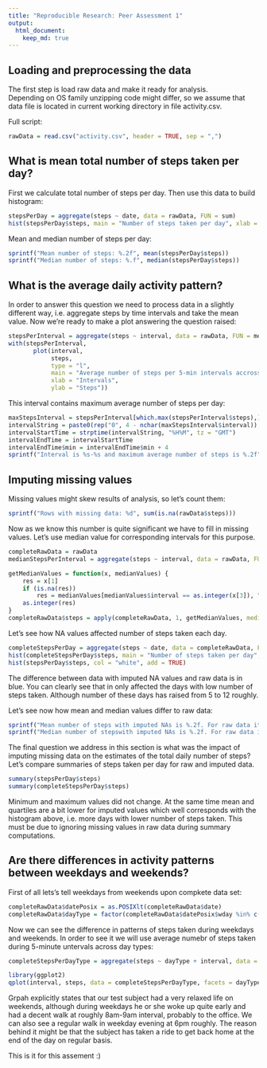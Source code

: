 ```yaml
---
title: "Reproducible Research: Peer Assessment 1"
output: 
  html_document:
    keep_md: true
---
```



## Loading and preprocessing the data
The first step is load raw data and make it ready for analysis.  
Depending on OS family unzipping code might differ, so we assume that data file is located in current working directory in file activity.csv.  
  
Full script:
```r
rawData = read.csv("activity.csv", header = TRUE, sep = ",")
```


## What is mean total number of steps taken per day?
First we calculate total number of steps per day. Then use this data to build histogram:  
```r
stepsPerDay = aggregate(steps ~ date, data = rawData, FUN = sum)
hist(stepsPerDay$steps, main = "Number of steps taken per day", xlab = "Steps")
```
  
Mean and median number of steps per day:  
```r
sprintf("Mean number of steps: %.2f", mean(stepsPerDay$steps))
sprintf("Median number of steps: %.f", median(stepsPerDay$steps))
```


## What is the average daily activity pattern?
In order to answer this question we need to process data in a slightly different way, i.e. aggregate steps by time intervals and take the mean value. Now we're ready to make a plot answering the question raised:  
```r
stepsPerInterval = aggregate(steps ~ interval, data = rawData, FUN = mean)
with(stepsPerInterval,
       plot(interval,
            steps,
            type = "l",
            main = "Average number of steps per 5-min intervals accross all days",
            xlab = "Intervals",
            ylab = "Steps"))
```
  
This interval contains maximum average number of steps per day:  
```r
maxStepsInterval = stepsPerInterval[which.max(stepsPerInterval$steps),]
intervalString = paste0(rep("0", 4 - nchar(maxStepsInterval$interval)), maxStepsInterval$interval, collapse = "")
intervalStartTime = strptime(intervalString, "%H%M", tz = "GMT")
intervalEndTime = intervalStartTime
intervalEndTime$min = intervalEndTime$min + 4
sprintf("Interval is %s-%s and maximum average number of steps is %.2f", format(intervalStartTime, "%H:%M"), format(intervalEndTime, "%H:%M"), maxStepsInterval$steps)
```


## Imputing missing values
Missing values might skew results of analysis, so let's count them:  
```r
sprintf("Rows with missing data: %d", sum(is.na(rawData$steps)))
```
  
Now as we know this number is quite significant we have to fill in missing values. Let's use median value for corresponding intervals for this purpose.  
```r
completeRawData = rawData
medianStepsPerInterval = aggregate(steps ~ interval, data = rawData, FUN = median, na.rm = TRUE)

getMedianValues = function(x, medianValues) {
    res = x[1]
    if (is.na(res))
        res = medianValues[medianValues$interval == as.integer(x[3]), "steps"][1]
    as.integer(res)
}
completeRawData$steps = apply(completeRawData, 1, getMedianValues, medianValues = medianStepsPerInterval)
```
  
Let's see how NA values affected number of steps taken each day.
```r
completeStepsPerDay = aggregate(steps ~ date, data = completeRawData, FUN = sum)
hist(completeStepsPerDay$steps, main = "Number of steps taken per day", xlab = "Steps", col = "blue")
hist(stepsPerDay$steps, col = "white", add = TRUE)
```
  
The difference between data with imputed NA values and raw data is in blue. You can clearly see that in only affected the days with low number of steps taken. Although number of these days has raised from 5 to 12 roughly.  
  
Let's see now how mean and median values differ to raw data:  
```r
sprintf("Mean number of steps with imputed NAs is %.2f. For raw data it is %.2f.", mean(completeStepsPerDay$steps), mean(stepsPerDay$steps))
sprintf("Median number of stepswith imputed NAs is %.2f. For raw data it is %.2f.", median(completeStepsPerDay$steps), median(stepsPerDay$steps))
```
  
The final question we address in this section is what was the impact of imputing missing data on the estimates of the total daily number of steps? Let's compare summaries of steps taken per day for raw and imputed data.  
```r
summary(stepsPerDay$steps)
summary(completeStepsPerDay$steps)
```
Minimum and maximum values did not change. At the same time mean and quartiles are a bit lower for imputed values which well corresponds with the histogram above, i.e. more days with lower number of steps taken. This must be due to ignoring missing values in raw data during summary computations.  

## Are there differences in activity patterns between weekdays and weekends?
First of all lets's tell weekdays from weekends upon compkete data set:  
```r
completeRawData$datePosix = as.POSIXlt(completeRawData$date)
completeRawData$dayType = factor(completeRawData$datePosix$wday %in% c(1:5), labels = c("weekend", "weekday"))
```
  
Now we can see the difference in patterns of steps taken during weekdays and weekends. In order to see it we will use average numebr of steps taken during 5-minute untervals across day types:
```r
completeStepsPerDayType = aggregate(steps ~ dayType + interval, data = completeRawData, FUN = sum)

library(ggplot2)
qplot(interval, steps, data = completeStepsPerDayType, facets = dayType ~ ., geom = "line")
```
  
Grpah explicitly states that our test subject had a very relaxed life on weekends, although during weekdays he or she woke up quite early and had a decent walk at roughly 8am-9am interval, probably to the office. We can also see a regular walk in weekday evening at 6pm roughly. The reason behind it might be that the subject has taken a ride to get back home at the end of the day on regular basis.  
  
This is it for this assement :)  